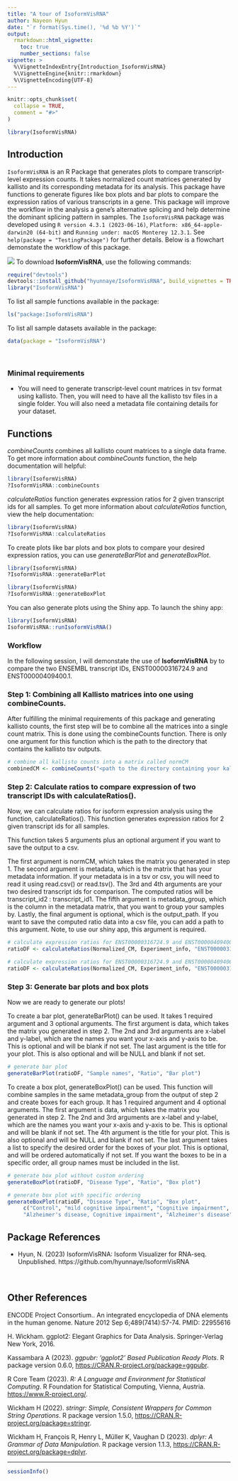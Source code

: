 ```yaml
---
title: "A tour of IsoformVisRNA"
author: Nayeon Hyun
date: "`r format(Sys.time(), '%d %b %Y')`"
output: 
  rmarkdown::html_vignette:
    toc: true
    number_sections: false
vignette: >
  %\VignetteIndexEntry{Introduction_IsoformVisRNA}
  %\VignetteEngine{knitr::rmarkdown}
  %\VignetteEncoding{UTF-8}
---
```


```r
knitr::opts_chunk$set(
  collapse = TRUE,
  comment = "#>"
)
```

```r
library(IsoformVisRNA)
```

## Introduction

`IsoformVisRNA` is an R Package that generates plots to compare transcript-level expression counts. 
It takes normalized count matrices generated by kallisto and its corresponding metadata for its analysis.
This package have functions to generate figures like box plots and bar plots to compare the expression ratios of various transcripts in a gene.
This package will improve the workflow in the analysis a gene’s alternative splicing and help determine the dominant splicing pattern in samples.
The `IsoformVisRNA` package was developed using `R version 4.3.1 (2023-06-16)`, `Platform: x86_64-apple-darwin20 (64-bit)` and `Running under: macOS Monterey 12.3.1`. See `help(package = "TestingPackage")` for further details. 
Below is a flowchart demonstate the workflow of this package.

![](../inst/extdata/flowchart.png)
To download **IsoformVisRNA**, use the following commands:

``` r
require("devtools")
devtools::install_github("hyunnaye/IsoformVisRNA", build_vignettes = TRUE)
library("IsoformVisRNA")
```
To list all sample functions available in the package:
``` r
ls("package:IsoformVisRNA")
```

To list all sample datasets available in the package:
``` r
data(package = "IsoformVisRNA")
```

<br>


### Minimal requirements

* You will need to generate transcript-level count matrices in tsv format using kallisto. Then, you will need to have all the kallisto tsv files in a single folder. You will also need a metadata file containing details for your dataset.

## Functions

*combineCounts* combines all kallisto count matrices to a single data frame.
To get more information about *combineCounts* function, the help documentation will helpful:
```r
library(IsoformVisRNA)
?IsoformVisRNA::combineCounts
``` 

*calculateRatios* function generates expression ratios for 2 given transcript ids for all samples.
To get more information about *calculateRatios* function, view the help documentation:
```r
library(IsoformVisRNA)
?IsoformVisRNA::calculateRatios
``` 

To create plots like bar plots and box plots to compare your desired expression ratios, you can use *generateBarPlot* and *generateBoxPlot*.
```r
library(IsoformVisRNA)
?IsoformVisRNA::generateBarPlot
``` 

```r
library(IsoformVisRNA)
?IsoformVisRNA::generateBoxPlot
``` 

You can also generate plots using the Shiny app. To launch the shiny app:
```r
library(IsoformVisRNA)
IsoformVisRNA::runIsoformVisRNA()
``` 

### Workflow
In the following session, I will demonstate the use of **IsoformVisRNA** by to compare the two ENSEMBL transcript IDs, ENST00000316724.9 and ENST00000409400.1.

### Step 1: Combining all Kallisto matrices into one using combineCounts.
After fulfilling the minimal requirements of this package and generating kallisto counts, the first step will be to combine all the matrices into a single count matrix. 
This is done using the combineCounts function. There is only one argument for this function which is the path to the directory that contains the kallisto tsv outputs.


``` r
# combine all kallisto counts into a matrix called normCM
combinedCM <- combineCounts("<path to the directory containing your kallisto outputs>")

```

### Step 2: Calculate ratios to compare expression of two transcript IDs with calculateRatios().
Now, we can calculate ratios for isoform expression analysis using the function, calculateRatios(). This function generates expression ratios for 2 given transcript ids for all samples.

This function takes 5 arguments plus an optional argument if you want to save the output to a csv.

The first argument is normCM, which takes the matrix you generated in step 1.
The second argument is metadata, which is the matrix that has your metadata information. If your metadata is in a tsv or csv, you will need to read it using read.csv() or read.tsv().
The 3rd and 4th arguments are your two desired transcript ids for comparison. 
The computed ratios will be transcript_id2 : transcript_id1.
The fifth argument is metadata_group, which is the column in the metadata matrix, that you want to group your samples by.
Lastly, the final argument is optional, which is the output_path. If you want to save the computed ratio data into a csv file, you can add a path to this argument. Note, to use our shiny app, this argument is required.

``` r
# calculate expression ratios for ENST00000316724.9 and ENST00000409400.1 without saving to a CSV.
ratioDF <- calculateRatios(Normalized_CM, Experiment_info, "ENST00000316724.9", "ENST00000409400.1", "Biosample_summary")

# calculate expression ratios for ENST00000316724.9 and ENST00000409400.1 and save to a CSV to use with the shiny app.
ratioDF <- calculateRatios(Normalized_CM, Experiment_info, "ENST00000316724.9", "ENST00000409400.1", "Biosample_summary", "./ratioDF.csv")

```
### Step 3: Generate bar plots and box plots

Now we are ready to generate our plots!

To create a bar plot, generateBarPlot() can be used.
It takes 1 required argument and 3 optional arguments.
The first argument is data, which takes the matrix you generated in step 2.
The 2nd and 3rd arguments are x-label and y-label, which are the names you want your x-axis and y-axis to be. This is optional and will be blank if not set.
The last argument is the title for your plot. This is also optional and will be NULL and blank if not set. 

``` r
# generate bar plot
generateBarPlot(ratioDF, "Sample names", "Ratio", "Bar plot")

```

To create a box plot, generateBoxPlot() can be used. This function will combine samples in the same metadata_group from the output of step 2 and create boxes for each group. 
It has 1 required argument and 4 optional arguments.
The first argument is data, which takes the matrix you generated in step 2.
The 2nd and 3rd arguments are x-label and y-label, which are the names you want your x-axis and y-axis to be. This is optional and will be blank if not set.
The 4th argument is the title for your plot. This is also optional and will be NULL and blank if not set. 
The last argument takes a list to specify the desired order for the boxes of your plot. This is optional, and will be ordered automatically if not set. If you want the boxes to be in a specific order, all group names must be included in the list.

``` r
# generate box plot without custom ordering
generateBoxPlot(ratioDF, "Disease Type", "Ratio", "Box plot")

# generate box plot with specific ordering
generateBoxPlot(ratioDF, "Disease Type", "Ratio", "Box plot",
     c("Control", "mild cognitive impairment", "Cognitive impairment",
     "Alzheimer's disease, Cognitive impairment", "Alzheimer's disease"))

```


## Package References

- Hyun, N. (2023) IsoformVisRNA: Isoform Visualizer for RNA-seq. 
  Unpublished. https://github.com/hyunnaye/IsoformVisRNA

<br>

## Other References

  ENCODE Project Consortium.. An integrated encyclopedia of DNA elements in the human genome. Nature 2012 Sep 6;489(7414):57-74. PMID: 22955616
  
  H. Wickham. ggplot2: Elegant Graphics for Data Analysis. Springer-Verlag New York, 2016.
  
  Kassambara A (2023). _ggpubr: 'ggplot2' Based Publication Ready Plots_. R package version 0.6.0,
  <https://CRAN.R-project.org/package=ggpubr>.
  
  R Core Team (2023). _R: A Language and Environment for Statistical Computing_. R Foundation for Statistical
  Computing, Vienna, Austria. <https://www.R-project.org/>.
  
  Wickham H (2022). _stringr: Simple, Consistent Wrappers for Common String Operations_. R package version
  1.5.0, <https://CRAN.R-project.org/package=stringr>.
  
  Wickham H, François R, Henry L, Müller K, Vaughan D (2023). _dplyr: A Grammar of Data Manipulation_. R
  package version 1.1.3, <https://CRAN.R-project.org/package=dplyr>.
  
----

```r
sessionInfo()
```
